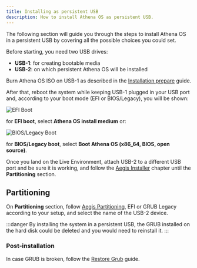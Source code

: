 ```yaml
---
title: Installing as persistent USB
description: How to install Athena OS as persistent USB.
---
```


The following section will guide you through the steps to install Athena OS in a persistent USB by covering all the possible choices you could set.

Before starting, you need two USB drives:
* **USB-1**: for creating bootable media
* **USB-2**: on which persistent Athena OS will be installed

Burn Athena OS ISO on USB-1 as described in the [Installation prepare](/en/installation/prepare-install/) guide.

After that, reboot the system while keeping USB-1 plugged in your USB port and, according to your boot mode (EFI or BIOS/Legacy), you will be shown:

![EFI Boot](@assets/images/efi-boot.png)

for **EFI boot**, select **Athena OS install medium** or:

![BIOS/Legacy Boot](@assets/images/bios-boot.png)

for **BIOS/Legacy boot**, select **Boot Athena OS (x86_64, BIOS, open source)**.

Once you land on the Live Environment, attach USB-2 to a different USB port and be sure it is working, and follow the [Aegis Installer](/en/installation/aegis/) chapter until the **Partitioning** section.

## Partitioning

On **Partitioning** section, follow [Aegis Partitioning](/en/installation/aegis/#partitioning), EFI or GRUB Legacy according to your setup, and select the name of the USB-2 device.

:::danger
By installing the system in a persistent USB, the GRUB installed on the hard disk could be deleted and you would need to reinstall it.
:::

### Post-installation

In case GRUB is broken, follow the [Restore Grub](/en/support/troubleshooting/#restore-grub) guide.

<ImageComponent />
